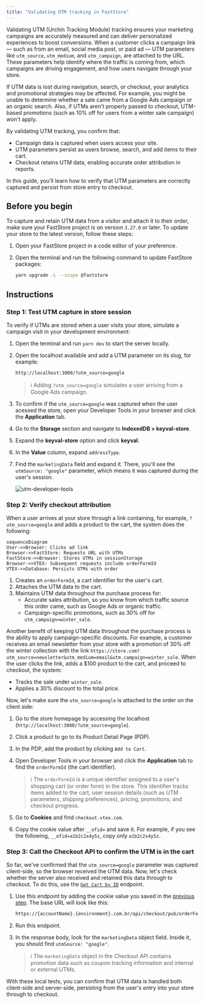 ```yaml
---
title: "Validating UTM tracking in FastStore"
---
```


Validating UTM (Urchin Tracking Module) tracking ensures your marketing campaigns are accurately measured and can deliver personalized experiences to boost conversions. When a customer clicks a campaign link — such as from an email, social media post, or paid ad — UTM parameters like `utm_source`, `utm_medium`, and `utm_campaign`, are attached to the URL. These parameters help identify where the traffic is coming from, which campaigns are driving engagement, and how users navigate through your store.

If UTM data is lost during navigation, search, or checkout, your analytics and promotional strategies may be affected. For example, you might be unable to determine whether a sale came from a Google Ads campaign or an organic search. Also, if UTMs aren't properly passed to checkout, UTM-based promotions (such as 10% off for users from a winter sale campaign) won't apply.

By validating UTM tracking, you confirm that:

- Campaign data is captured when users access your site.
- UTM parameters persist as users browse, search, and add items to their cart.
- Checkout retains UTM data, enabling accurate order attribution in reports.

In this guide, you'll learn how to verify that UTM parameters are correctly captured and persist from store entry to checkout.

## Before you begin

To capture and retain UTM data from a visitor and attach it to their order, make sure your FastStore project is on version `3.27.0` or later. To update your store to the latest version, follow these steps:

1. Open your FastStore project in a code editor of your preference.
2. Open the terminal and run the following command to update FastStore packages:

    ```bash
    yarn upgrade -L --scope @faststore
    ```

## Instructions

### Step 1: Test UTM capture in store session

To verify if UTMs are stored when a user visits your store, simulate a campaign visit in your development environment:

1. Open the terminal and run `yarn dev` to start the server locally.
2. Open the localhost available and add a UTM parameter on its slug, for example:

    ```sh
    http://localhost:3000/?utm_source=google
    ```

    > ℹ️ Adding `?utm_source=google` simulates a user arriving from a Google Ads campaign.

3. To confirm if the `utm_source=google` was captured when the user acessed the store, open your Developer Tools in your browser and click the **Application** tab.
4. Go to the **Storage** section and navigate to **IndexedDB > keyval-store**.
5. Expand the **keyval-store** option and click **keyval**.
6. In the **Value** column, expand `addressType`.
7. Find the `marketingData` field and expand it. There, you'll see the `utmSource: "google"` parameter, which means it was captured during the user's session.

    ![utm-developer-tools](https://vtexhelp.vtexassets.com/assets/docs/src/utm-developer-tools-tutorial___faa33130c1d371fda5c6212d519840a7.gif)

### Step 2: Verify checkout attribution

When a user arrives at your store through a link containing, for example, `?utm_source=google` and adds a product to the cart, the system does the following:

```mermaid
sequenceDiagram
User->>Browser: Clicks ad link
Browser->>FastStore: Requests URL with UTMs
FastStore->>Browser: Stores UTMs in sessionStorage
Browser->>VTEX: Subsequent requests include orderFormId
VTEX->>Database: Persists UTMs with order
```

1. Creates an `orderFormId`, a cart identifier for the user's cart.
2. Attaches the UTM data to the cart.
3. Maintains UTM data throughout the purchase process for:
    - Accurate sales attribution, so you know from which traffic source this order came, such as Google Ads or organic traffic.
    - Campaign-specific promotions, such as 30% off for `utm_campaign=winter_sale`.

Another benefit of keeping UTM data throughout the purchase process is the ability to apply campaign-specific discounts. For example, a customer receives an email newsletter from your store with a promotion of 30% off the winter collection with the link `https://store.com?utm_source=newsletter&utm_medium=email&utm_campaign=winter_sale`. When the user clicks the link, adds a $100 product to the cart, and proceed to checkout, the system:

- Tracks the sale under `winter_sale`.
- Applies a 30% discount to the total price.

Now, let's make sure the `utm_source=google` is attached to the order on the client side:

1. Go to the store homepage by accessing the localhost (`http://localhost:3000/?utm_source=google`).
2. Click a product to go to its Product Detail Page (PDP).
3. In the PDP, add the product by clicking `Add to Cart`.
4. Open Developer Tools in your browser and click the **Application** tab to find the `orderFormId` (the cart identifier).

    > ℹ️ The `orderFormId` is a unique identifier assigned to a user's shopping cart (or order form) in the store. This identifier tracks items added to the cart, user session details (such as UTM parameters, shipping preferences), pricing, promotions, and checkout progress.

5. Go to **Cookies** and find `checkout.vtex.com`.
6. Copy the cookie value after `__ofid=` and save it. For example, if you see the following, `__ofid=a1b2c2x4y5z`, copy only `a1b2c2x4y5z`.

### Step 3: Call the Checkout API to confirm the UTM is in the cart

So far, we've confirmed that the `utm_source=google` parameter was captured client-side, so the browser received the UTM data. Now, let's check whether the server also received and retained this data through to checkout. To do this, use the [`Get Cart by ID`](https://developers.vtex.com/docs/api-reference/checkout-api#get-/api/checkout/pub/orderForm/-orderFormId-) endpoint.

1. Use this endpoint by adding the cookie value you saved in the [previous step](#step-2-verify-checkout-attribution). The base URL will look like this:

    ```sh
    https://{accountName}.{environment}.com.br/api/checkout/pub/orderForm/a1b2c2x4y5z
    ```

2. Run this endpoint.
3. In the response body, look for the `marketingData` object field. Inside it, you should find `utmSource: "google"`.

    > ℹ️ The `marketingData` object in the Checkout API contains promotion data such as coupon tracking information and internal or external UTMs.

With these local tests, you can confirm that UTM data is handled both client-side and server-side, persisting from the user's entry into your store through to checkout.
